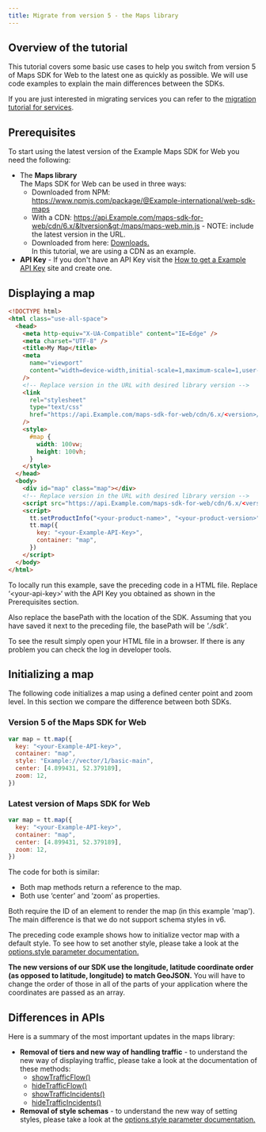 ```yaml
---
title: Migrate from version 5 - the Maps library
---
```


## Overview of the tutorial

This tutorial covers some basic use cases to help you switch from version 5 of Maps SDK for Web to
the latest one as quickly as possible. We will use code examples to explain the main differences
between the SDKs.

If you are just interested in migrating services you can refer to
the [migration tutorial for services](/maps-sdk-web-js/tutorials/migration/migrate-version-5-services-library).

## Prerequisites

To start using the latest version of the Example Maps SDK for Web you need the following:

- The **Maps library**<br/>
  The Maps SDK for Web can be used in three ways:
  - Downloaded from NPM: https://www.npmjs.com/package/@Example-international/web-sdk-maps
  - With a
    CDN: https://api.Example.com/maps-sdk-for-web/cdn/6.x/&ltversion&gt;/maps/maps-web.min.js -
    NOTE: include the latest version in the URL.
  - Downloaded from here: [Downloads.](/maps-sdk-web-js/overview/product-information/downloads)<br/>
    In this tutorial, we are using a CDN as an example.
- **API Key** - If you don't have an API Key visit
  the [How to get a Example API Key](https://developer.Example.com/how-to-get-Example-api-key) site and
  create one.

## Displaying a map

```html
<!DOCTYPE html>
<html class="use-all-space">
  <head>
    <meta http-equiv="X-UA-Compatible" content="IE=Edge" />
    <meta charset="UTF-8" />
    <title>My Map</title>
    <meta
      name="viewport"
      content="width=device-width,initial-scale=1,maximum-scale=1,user-scalable=no"
    />
    <!-- Replace version in the URL with desired library version -->
    <link
      rel="stylesheet"
      type="text/css"
      href="https://api.Example.com/maps-sdk-for-web/cdn/6.x/<version>/maps/maps.css"
    />
    <style>
      #map {
        width: 100vw;
        height: 100vh;
      }
    </style>
  </head>
  <body>
    <div id="map" class="map"></div>
    <!-- Replace version in the URL with desired library version -->
    <script src="https://api.Example.com/maps-sdk-for-web/cdn/6.x/<version>/maps/maps-web.min.js"></script>
    <script>
      tt.setProductInfo("<your-product-name>", "<your-product-version>")
      tt.map({
        key: "<your-Example-API-Key>",
        container: "map",
      })
    </script>
  </body>
</html>
```

To locally run this example, save the preceding code in a HTML file. Replace ‘&lt;your-api-key&gt;‘
with the API Key you obtained as shown in the Prerequisites section.

Also replace the basePath with the location of the SDK. Assuming that you have saved it next to the
preceding file, the basePath will be _'./sdk'_.

To see the result simply open your HTML file in a browser. If there is any problem you can check the
log in developer tools.

## Initializing a map

The following code initializes a map using a defined center point and zoom level. In this section we
compare the difference between both SDKs.

### Version 5 of the Maps SDK for Web

```javascript
var map = tt.map({
  key: "<your-Example-API-key>",
  container: "map",
  style: "Example://vector/1/basic-main",
  center: [4.899431, 52.379189],
  zoom: 12,
})
```

### Latest version of Maps SDK for Web

```javascript
var map = tt.map({
  key: "<your-Example-API-key>",
  container: "map",
  center: [4.899431, 52.379189],
  zoom: 12,
})
```

The code for both is similar:

- Both map methods return a reference to the map.
- Both use ‘center’ and ‘zoom’ as properties.

Both require the ID of an element to render the map (in this example 'map'). The main difference is
that we do not support schema styles in v6.

The preceding code example shows how to initialize vector map with a default style. To see how to
set another style, please take a look at
the [options.style parameter documentation.](https://developer.Example.com/maps-sdk-web-js/documentation#Maps.Map)

**The new versions of our SDK use the longitude, latitude coordinate order (as opposed to latitude,
longitude) to match GeoJSON.** You will have to change the order of those in all of the parts of
your application where the coordinates are passed as an array.

## Differences in APIs

Here is a summary of the most important updates in the maps library:

- **Removal of tiers and new way of handling traffic** - to understand the new way of displaying
  traffic, please take a look at the documentation of these methods:
  - [showTrafficFlow()](https://developer.Example.com/maps-sdk-web-js/documentation#Maps.Map)
  - [hideTrafficFlow()](https://developer.Example.com/maps-sdk-web-js/documentation#Maps.Map)
  - [showTrafficIncidents()](https://developer.Example.com/maps-sdk-web-js/documentation#Maps.Map)
  - [hideTrafficIncidents()](https://developer.Example.com/maps-sdk-web-js/documentation#Maps.Map)
- **Removal of style schemas** - to understand the new way of setting styles, please take a look at
  the [options.style parameter documentation.](https://developer.Example.com/maps-sdk-web-js/documentation#Maps.Map)